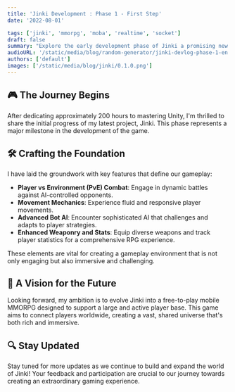 ```yaml
---
title: 'Jinki Development : Phase 1 - First Step'
date: '2022-08-01'

tags: ['jinki', 'mmorpg', 'moba', 'realtime', 'socket']
draft: false
summary: "Explore the early development phase of Jinki a promising new MMORPG. Dive into the foundational elements we've crafted, including intricate PvE combat, advanced movement mechanics, and sophisticated AI. Discover our vision to transform Jinki into a globally connected, immersive gaming experience. Join us on this exciting journey and stay updated as Jinki evolves!"
audioURL: '/static/media/blog/random-generator/jinki-devlog-phase-1-en.mp3'
authors: ['default']
images: ['/static/media/blog/jinki/0.1.0.png']
---
```



## **🎮 The Journey Begins**

After dedicating approximately 200 hours to mastering Unity, I'm thrilled to share the initial progress of my latest project, Jinki. This phase represents a major milestone in the development of the game.

<YouTubeEmbed url="https://www.youtube.com/watch?v=mkFDlAXRNb4&t=48s" />

## **🛠️ Crafting the Foundation**

I have laid the groundwork with key features that define our gameplay:

- **Player vs Environment (PvE) Combat**: Engage in dynamic battles against AI-controlled opponents.
- **Movement Mechanics**: Experience fluid and responsive player movements.
- **Advanced Bot AI**: Encounter sophisticated AI that challenges and adapts to player strategies.
- **Enhanced Weaponry and Stats**: Equip diverse weapons and track player statistics for a comprehensive RPG experience.

These elements are vital for creating a gameplay environment that is not only engaging but also immersive and challenging.

## **🌟 A Vision for the Future**

Looking forward, my ambition is to evolve Jinki into a free-to-play mobile MMORPG designed to support a large and active player base. This game aims to connect players worldwide, creating a vast, shared universe that's both rich and immersive.

## **🔍 Stay Updated**

Stay tuned for more updates as we continue to build and expand the world of Jinki! Your feedback and participation are crucial to our journey towards creating an extraordinary gaming experience.